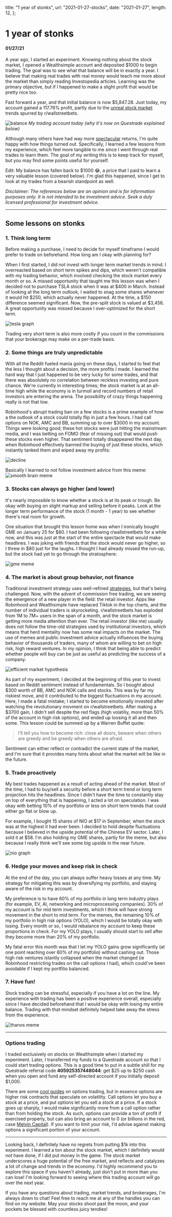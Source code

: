   title: "1 year of stonks",
  url: "2021-01-27-stocks",
  date: "2021-01-27",
  length: 12,
};

# 1 year of stonks

#### 01/27/21

A year ago, I started an experiment. Knowing nothing about the stock market, I opened a Wealthsimple account and deposited $1000 to begin trading. The goal was to see what that balance will be in exactly a year. I believe that making real trades with real money would teach me more about the market than simply reading Investopedia articles. Learning was the primary objective, but if I happened to make a slight profit that would be pretty nice too.

Fast forward a year, and that initial balance is now $5,847.28. Just today, my account gained a 117.76% profit, partly due to the [unreal stock market](https://www.theverge.com/22251427/reddit-gamestop-stock-short-wallstreetbets-robinhood-wall-street) trends spurred by r/wallstreetbets.

![balance](/images/2021-01-27-stocks/Jan27.png)
_My trading account today (why it's now on Questrade explained below)_

Although many others have had way more [spectacular](/images/2021-01-27-stocks/dfv.png) returns, I'm quite happy with how things turned out. Specifically, I learned a few lessons from my experience, which feel more tangible to me since I went through real trades to learn them. The goal of my writing this is to keep track for myself, but you may find some points useful for yourself.

Edit: My balance has fallen back to $1000 😂, a price that I paid to learn a very valuable lesson (covered below). I'm glad this happened, since I get to look at my trades from a bearish standpoint as well.

_Disclaimer: The references below are an opinion and is for information purposes only. It is not intended to be investment advice. Seek a duly licensed professional for investment advice._

---

## Some lessons on stonks

### 1. Think long term

Before making a purchase, I need to decide for myself timeframe I would prefer to trade on beforehand. How long am I okay with planning for?

When I first started, I did not invest with longer term market trends in mind. I overreacted based on short term spikes and dips, which weren't compatible with my trading behavior, which involved checking the stock market every month or so. A missed opportunity that taught me this lesson was when I decided not to purchase TSLA stock when it was at $400 in March. Instead of looking at the long term outlook, I waited to snag some shares whenever it would hit $250, which actually never happened. At the time, a $150 difference seemed significant. Now, the pre-split stock is valued at $3,456. A great opportunity was missed because I over-optimized for the short term.

![tesla graph](/images/2021-01-27-stocks/tsla.png)

Trading very short term is also more costly if you count in the commissions that your brokerage may make on a per-trade basis.

### 2. Some things are truly unpredictable

With all the Reddit fueled mania going on these days, I started to feel that the less I thought about a decision, the more profits I made. I learned the hard way that I just happened to be very lucky for some trades, and that there was absolutely no correlation between reckless investing and pure chance. We're currently in interesting times; the stock market is at an all-time high while the economy is in turmoil and record numbers of retail investors are entering the arena. The possibility of crazy things happening really is not that low.

Robinhood's abrupt trading ban on a few stocks is a prime example of how a the outlook of a stock could totally flip in just a few hours. I had call options on NOK, AMC and BB, summing up to over $3000 in my account. Things were looking good; these hot stocks were just hitting the mainstream media, and I was betting on FOMO (fear of missing out) that would push these stocks even higher. That sentiment totally disappeared the next day, when Robinhood effectively banned the buying of just these stocks, which instantly tanked them and wiped away my profits:

![decline](/images/2021-01-27-stocks/decline.png)

Basically I learned to not follow investment advice from this meme:
![smooth brain meme](/images/2021-01-27-stocks/smoothBrain.png)

### 3. Stocks can always go higher (and lower)

It's nearly impossible to know whether a stock is at its peak or trough. Be okay with buying on slight markup and selling before it peaks. Look at the longer term performance of the stock (1 month - 1 year) to see whether there's real room for growth.

One situation that brought this lesson home was when I ironically bought GME on January 25 for $80. I had been following r/wallstreetbets for a while now, and this was just at the start of the entire spectacle that would make headlines. I was joking with friends that the stock would never go higher, so I threw in $80 just for the laughs. I thought I had already missed the run-up, but the stock had yet to go through the stratosphere:

![gme meme](/images/2021-01-27-stocks/hodl.png)

### 4. The market is about group behavior, not finance

Traditional investment strategy uses well-refined [strategies](https://www.investopedia.com/investing/investing-strategies/), but that's being challenged. Now, with the advent of commission free trading, we are seeing the emergence of a new player in the field: the retail investor. Apps like Robinhood and Wealthsimple have replaced Tiktok in the top charts, and the number of individual traders is skyrocketing. r/wallstreetbets has exploded from 1M to 7M+ users in the span of a month, and the stock market is getting more media attention than ever. The retail investor (like me) usually does not follow the time-old strategies used by institutional investors, which means that herd mentality now has some real impacts on the market. The use of memes and public investment advice actually influences the buying behavior of thousands of traders, many of whom are willing to bet on high risk, high reward ventures. In my opinion, I think that being able to predict whether people will buy can be just as useful as predicting the success of a company.

![efficient market hypothesis](/images/2021-01-27-stocks/efficient.jpg)

As part of my experiment, I decided at the beginning of this year to invest based on Reddit sentiment instead of fundamentals. So I bought about $300 worth of BB, AMC and NOK calls and stocks. This was by far my riskiest move, and it contributed to the biggest fluctuations in my account. Here, I made a fatal mistake; I started to become emotionally invested after watching the revolutionary movment on r/wallstreetbets. After making a $3700 gain, I didn't sell despite the red flags (high volatiliy, more than 50% of the account in high risk options), and ended up loosing it all and then some. This lesson could be summed up by a Warren Buffet quote:

> I’ll tell you how to become rich: close all doors, beware when others are greedy and be greedy when others are afraid.

Sentiment can either reflect or contradict the current state of the market, and I'm sure that it provides many hints about what the market will be like in the future.

### 5. Trade proactively

My best trades happened as a result of acting ahead of the market. Most of the time, I had to buy/sell a security before a short term trend or long term projection hits the headlines. Since I didn't have the time to constantly stay on top of everything that is happening, I acted a lot on speculation. I was okay with betting 10% of my portfolio or less on short term trends that could either go flat or blow up.

For example, I bought 15 shares of NIO at $17 in September, when the stock was at the highest it had ever been. I decided to hold despite fluctuations because I believed in the upside potential of the Chinese EV sector. Later, I sold it at $58. I'm also holding my GME shares, partly for the meme, but also because I really think we'll see some big upside in the near future.

![nio graph](/images/2021-01-27-stocks/nio.png)

### 6. Hedge your moves and keep risk in check

At the end of the day, you can always suffer heavy losses at any time. My strategy for mitigating this was by diversifying my portfolio, and staying aware of the risk in my account.

My preference is to have 60% of my portfolio in long term industry plays (for example, EV, AI, networking and microprocessing companies). 30% of my account is for mid term investments, which I think will have strong movement in the short to mid term. For the memes, the remaining 10% of my portfolio in high risk options (YOLO), which I would be totally okay with losing. Every month or so, I would rebalance my account to keep these proportions in check. For my YOLO plays, I usually should start to sell after they become more than 20% of my portfolio.

My fatal error this month was that I let my YOLO gains grow significantly (at one point reaching over 60% of my portfolio) without cashing out. Those high risk ventures istantly collapsed when the market changed (ie Robinhood restricting trades on the call options I had), which could've been avoidable if I kept my portfilio balanced.

### 7. Have fun!

Stock trading can be stressful, especially if you have a lot on the line. My experience with trading has been a positive experience overall, especially since I have decided beforehand that I would be okay with losing my entire balance. Trading with that mindset definitely helped take away the stress from the experience.

![thanos meme](/images/2021-01-27-stocks/thanos.png)

---

### Options trading

I traded exclusively on stocks on Wealthsimple when I started my experiment. Later, I transferred my funds to a Questrade account so that I could start trading options. This is a good time to put in a subtle shill for my Questrade referral code **405925357448044**: get $25 up to $250 cash when you open and fund any self-directed account if you initially deposit $1,000.

There are some [cool guides](https://www.optionseducation.org/referencelibrary/brochures-literature/page-assets/options-strategies-quick-guide.aspx) on options trading, but in essence options are higher risk contracts that speculate on volatility. Call options let you buy a stock at a price, and put options let you sell a stock at a price. If a stock goes up sharply, I would make significantly more from a call option rather than from holding the stock. As such, options can provide a ton of profit if exercised properly, but can also bring an account to 0 (or billions in the red, case [Melvin Capital](https://markets.businessinsider.com/news/stocks/short-sellers-sitting-on-19-billion-of-losses-on-gamestop-data-shows-2021-1-1030020684)). If you want to limit your risk, I'd advise against making options a significant portion of your account.

---

Looking back, I definitely have no regrets from putting $1k into this experiment. I learned a ton about the stock market, which I definitely would not have done, if I did put money in the game. The stock market underscores a huge potential of the free market, and reflects and catalyzes a lot of change and trends in the economy. I'd highly recommend you to explore this space if you haven't already, just don't put in more than you can lose! I'm looking forward to seeing where this trading account will go over the next year.

If you have any questions about trading, market trends, and brokerages, I'm always down to chat! Feel free to reach me at any of the handles you can find on my website. May your stocks shoot past the moon, and your pockets be blessed with countless juicy tendies!
